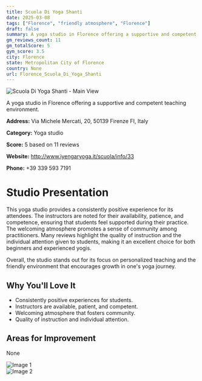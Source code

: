 ```yaml
---
title: Scuola Di Yoga Shanti
date: 2025-03-08
tags: ["Florence", "friendly atmosphere", "Florence"]  
draft: false
summary: A yoga studio in Florence offering a supportive and competent teaching environment.
gm_reviews_count: 11
gm_totalScore: 5
gym_score: 3.5
city: Florence
state: Metropolitan City of Florence
country: None
url: Florence_Scuola_Di_Yoga_Shanti
---
```


<div className="aspect-[16/9] relative my-8">
  <img 
    src="https://lh5.googleusercontent.com/p/AF1QipMqRmr9t-DG8HxSFIVHGce5-OAf3PV9gsNeLEeM=w1920-h1080-k-no"
    alt="Scuola Di Yoga Shanti - Main View"
    className="object-cover absolute inset-0 w-full h-full rounded-lg"
  />
</div>

A yoga studio in Florence offering a supportive and competent teaching environment.

**Address:** Via Michele Mercati, 20, 50139 Firenze FI, Italy

**Category:** Yoga studio

**Score:** 5 based on 11 reviews

**Website:** http://www.iyengaryoga.it/scuola/info/33

**Phone:** +39 339 593 7191

# Studio Presentation

This yoga studio provides a consistently positive experience for its attendees. The instructors are noted for their availability, patience, and competence, ensuring that students feel supported during their practice. The welcoming atmosphere promotes a sense of community among practitioners. Many reviews highlight the quality of instruction and the individual attention given to students, making it an excellent choice for both beginners and experienced yogis.

Overall, the studio stands out for its focus on personalized teaching and the friendly environment that encourages growth in one's yoga journey.

## Why You'll Love It

- Consistently positive experiences for students.
- Instructors are available, patient, and competent.
- Welcoming atmosphere that fosters community.
- Quality of instruction and individual attention.

## Areas for Improvement

None

<div className="grid grid-cols-1 xl:grid-cols-2 gap-4 my-8">
<div className="aspect-[4/3] relative"><img src="https://streetviewpixels-pa.googleapis.com/v1/thumbnail?panoid=lX5FWacBmYVnQRDwc4Z3rA&cb_client=maps_sv.tactile.gps&w=203&h=100&yaw=14.988456&pitch=0&thumbfov=100" alt="Image 1" className="object-cover absolute inset-0 w-full h-full rounded-lg" /></div>
<div className="aspect-[4/3] relative"><img src="https://lh5.googleusercontent.com/p/AF1QipMqRmr9t-DG8HxSFIVHGce5-OAf3PV9gsNeLEeM=w1920-h1080-k-no" alt="Image 2" className="object-cover absolute inset-0 w-full h-full rounded-lg" /></div>
</div>